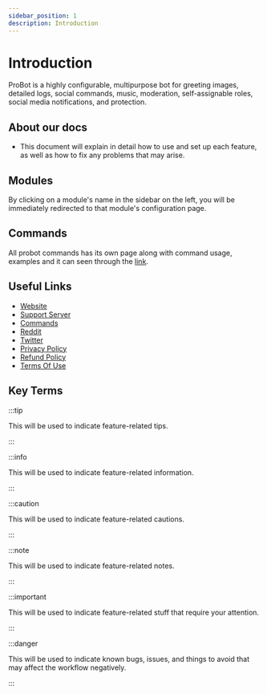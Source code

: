 ```yaml
---
sidebar_position: 1
description: Introduction
---
```


# Introduction  

ProBot is a highly configurable, multipurpose bot for greeting images, detailed logs, social commands, music, moderation, self-assignable roles, social media notifications, and protection.

## About our docs

- This document will explain in detail how to use and set up each feature, as well as how to fix any problems that may arise.

## Modules 

By clicking on a module's name in the sidebar on the left, you will be immediately redirected to that module's configuration page.

## Commands 

All probot commands has its own page along with command usage, examples and it can seen through the [link](https://probot.io/commands).

## Useful Links

- [Website](https://probot.io/)
- [Support Server](https://discord.gg/probot)
- [Commands](https://probot.io/commands)
- [Reddit](https://www.reddit.com/r/probot)
- [Twitter](https://twitter.com/tryProBot)
- [Privacy Policy](https://probot.io/privacy-policy)
- [Refund Policy](https://probot.io/refund-policy)
- [Terms Of Use](https://probot.io/terms-of-use)

## Key Terms

:::tip

This will be used to indicate feature-related tips.

:::

:::info

This will be used to indicate feature-related information.

:::

:::caution

This will be used to indicate feature-related cautions.

:::

:::note

This will be used to indicate feature-related notes.

:::

:::important 

This will be used to indicate feature-related stuff that require your attention.

:::

:::danger 

This will be used to indicate known bugs, issues, and things to avoid that may affect the workflow negatively.

::: 
